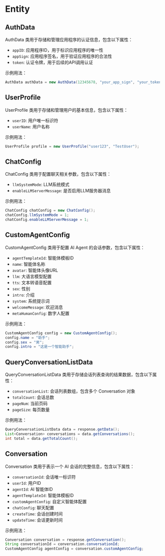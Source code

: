 # Entity

## AuthData

AuthData 类用于存储和管理应用程序的认证信息，包含以下属性：
- `appID`: 应用程序ID，用于标识应用程序的唯一性
- `appSign`: 应用程序签名，用于验证应用程序的合法性
- `token`: 认证令牌，用于后续的API调用认证

示例用法：
```java
AuthData authData = new AuthData(12345678, "your_app_sign", "your_token");
```

## UserProfile

UserProfile 类用于存储和管理用户的基本信息，包含以下属性：
- `userID`: 用户唯一标识符
- `userName`: 用户名称

示例用法：
```java
UserProfile profile = new UserProfile("user123", "TestUser");
```

## ChatConfig

ChatConfig 类用于配置聊天相关参数，包含以下属性：
- `llmSystemMode`: LLM系统模式
- `enableLLMServerMessage`: 是否启用LLM服务器消息

示例用法：
```java
ChatConfig chatConfig = new ChatConfig();
chatConfig.llmSystemMode = 1;
chatConfig.enableLLMServerMessage = 1;
```

## CustomAgentConfig

CustomAgentConfig 类用于配置 AI Agent 的会话参数，包含以下属性：
- `agentTemplateId`: 智能体模板ID
- `name`: 智能体名称
- `avatar`: 智能体头像URL
- `llm`: 大语言模型配置
- `tts`: 文本转语音配置
- `sex`: 性别
- `intro`: 介绍
- `system`: 系统提示词
- `welcomeMessage`: 欢迎消息
- `metaHumanConfig`: 数字人配置

示例用法：
```java
CustomAgentConfig config = new CustomAgentConfig();
config.name = "助手";
config.sex = "男";
config.intro = "这是一个智能助手";
```

## QueryConversationListData

QueryConversationListData 类用于存储会话列表查询的结果数据，包含以下属性：
- `conversationList`: 会话列表数组，包含多个 Conversation 对象
- `totalCount`: 会话总数
- `pageNum`: 当前页码
- `pageSize`: 每页数量

示例用法：
```java
QueryConversationListData data = response.getData();
List<Conversation> conversations = data.getConversations();
int total = data.getTotalCount();
```

## Conversation

Conversation 类用于表示一个 AI 会话的完整信息，包含以下属性：
- `conversationId`: 会话唯一标识符
- `userId`: 用户ID
- `agentId`: AI 智能体ID
- `agentTemplateId`: 智能体模板ID
- `customAgentConfig`: 自定义智能体配置
- `chatConfig`: 聊天配置
- `createTime`: 会话创建时间
- `updateTime`: 会话更新时间

示例用法：
```java
Conversation conversation = response.getConversation();
String conversationId = conversation.conversationId;
CustomAgentConfig agentConfig = conversation.customAgentConfig;
```
